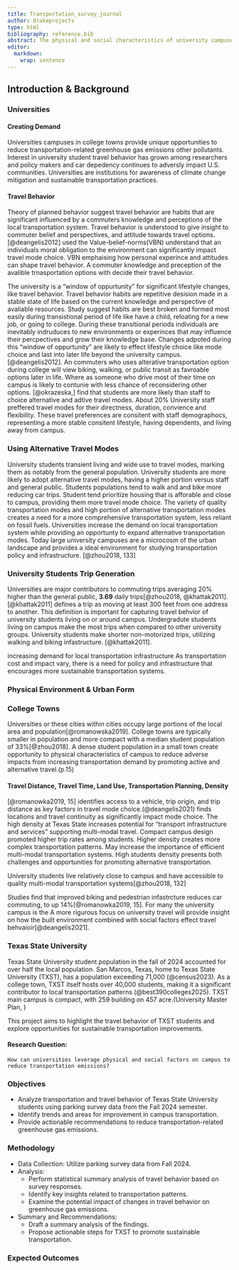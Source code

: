 ```yaml
---
title: Transportation_survey_journal
author: drakeprojects
type: html
bibliography: reference.bib
abstract: The physical and social characteristics of university campuses provide a unique position for reducing transportation-related greenhouse gas emissions (@zhou2018). Travel behavior is influenced by both physical infrastructure and social factors, including personal perspectives, satisfaction, and attitudes, which determine commuters' mode choices (@deangelis2021). To efficiently reduce emissions from transportation, universities must capitalize on this crucial transition period when students show an increased likelihood of adopting sustainable travel behaviors (@deangelis2021). San Marcos, Texas, has a population of over 71,000 (@census2023) and is often recognized as a notable college town (@best390colleges2025). With a population of over 40,000, TXST students account for more than half of the local population. Breaking a 125-year record in the Fall of 2024, the TXST student population is increasing. San Marcos’ dense urban landscape and TXST’s compact campus create a distinct opportunity for employing and assessing novel transportation interventions. This project will provide a summary analysis of Texas State University students' travel behavior using parking survey data from the fall semester of 2024. The results of this analysis will provide insight leveraging campus characteristics and existing multi-modal systems to reduce transportation emissions. The contributions of this research will aid in future transportation planning and policy, particularly the implementation of the Texas State University 2025 Campus Master Plan.
editor: 
  markdown: 
    wrap: sentence
---
```


## Introduction & Background

### Universities

#### Creating Demand

Universities campuses in college towns provide unique opportunities to reduce transportation-related greenhouse gas emissions other pollutants.
Interest in university student travel behavior has grown among researchers and policy makers and car depedency continues to adversly impact U.S. communities.
Universities are institutions for awareness of climate change mitigation and sustainable transportation practices.

#### Travel Behavior

Theory of planned behavior suggest travel behavior are habits that are significant influenced by a commuters knowledge and perceptions of the local transportation system.
Travel behavior is understood to give insight to commuter belief and perspectives, and attitude towards travel options.
[@deangelis2012] used the Value-belief-norms(VBN) understand that an individuals moral obligation to the environment can significantly impact travel mode choice.
VBN emphaising how personal experince and attitudes can shape travel behavior.
A commuter knowledge and preception of the avalible trnasportation options with decide their travel behavior.

The university is a "window of oppurtunity" for significant lifestyle changes, like travel behavior.
Travel behavior habits are repetitive desision made in a stable state of life based on the current knowledge and perspective of avaliable resources.
Study suggest habits are best broken and formed most easily during transistional period of life like have a child, reloating for a new job, or going to college.
During these transitional periods individuals are inevitably indruduces to new environments or experinces that may influence their percpectives and grow their knowledge base.
Changes adpoted during this "window of oppurtunity" are likely to effect lifestyle choice like mode choice and last into later life beyond the university campus.
[@deangelis2012].
An commuters who uses alterative transportation option during college will view biking, walking, or public transit as favroable options later in life.
Where as someone who drive most of their time on campus is likely to contunie with less chance of reconsidering other options.
[@okrazeska,] find that students are more likely than staff to choice alternative and adtive travel modes.
About 20% University staff preffered travel modes for their directness, duration, convience and flexibility.
These travel preferences are consitent with staff demographocs, representing a more stable consitent lifestyle, having dependents, and living away from campus.

### Using Alternative Travel Modes

University students transient living and wide use to travel modes, marking them as notably from the general population.
University students are more likely to adopt alternative travel modes, having a higher portion versus staff and general public.
Students populations tend to walk and and bike more reducing car trips.
Student tend prioritize housing that is afforable and close to campus, providing them more travel mode choice.
The variety of quality transportation modes and high portion of alternative transportation modes creates a need for a more comprehensive transportation system, less reliant on fossil fuels.
Universities increase the demand on local transportation system while providing an opportunty to expand alternative transportation modes.
Today large university campuses are a microcosm of the urban landscape and provides a ideal environment for studying transportation policy and infrastructure.
[@zhou2018, 133]

### University Students Trip Generation

Universities are major contributors to commuting trips averaging 20% higher than the general public, **3.69** daily trips[@zhou2018, @khattak2011].
[@khattak2011] defines a trip as moving at least 300 feet from one address to another.
This definition is important for capturing travel behvior of university students living on or around campus.
Undergradute students living on campus make the most trips when compared to other university groups.
University students make shorter non-motorized trips, utilizing walking and biking infastructure.
[@khattak2011].

increasing demand for local transportation infrastructure As transportation cost and impact vary, there is a need for policy and infrastructure that encourages more sustainable transportation systems.

### Physical Environment & Urban Form

### College Towns

Universities or these cities within cities occupy large portions of the local area and population[@romanowska2019].
College towns are typically smaller in population and more compact with a median student population of 33%[@zhou2018].
A dense student population in a small town create opportunity to physical characteristics of campus to reduce adverse impacts from increasing transportation demand by promoting active and alternative travel.(p.15)

#### Travel Distance, Travel Time, Land Use, Transportation Planning, Density

[@romanowka2019, 15] identifies access to a vehicle, trip origin, and trip distance as key factors in travel mode choice.(@deangelis2021) finds locations and travel continuity as significantly impact mode choice.
The high density at Texas State increases potential for "transport infrastructure and services" supporting multi-modal travel.
Compact campus design promoted higher trip rates among students.
Higher density creates more complex transportation patterns.
May increase the importance of efficient multi-modal transportation systems.
High students density presents both challenges and opportunities for promoting alternative transportation.

University students live relatively close to campus and have accessible to quality multi-modal transportation systems[@zhou2018, 132]

Studies find that improved biking and pedestrian infastrcture reduces car commuting, to up 14%[@romanowka2019, 15].
For many the university campus is the A more rigurous focus on university travel will provide insight on how the built environment combined with social factors effect travel behvaioir[@deangelis2021].

### Texas State University

Texas State University student population in the fall of 2024 accounted for over half the local population.
San Marcos, Texas, home to Texas State University (TXST), has a population exceeding 71,000 (@census2023).
As a college town, TXST itself hosts over 40,000 students, making it a significant contributor to local transportation patterns (@best390colleges2025).
TXST main campus is compact, with 259 building on 457 acre.(University Master Plan, )

This project aims to highlight the travel behavior of TXST students and explore opportunities for sustainable transportation improvements.

#### Research Question:

```         
How can universities leverage physical and social factors on campus to reduce transportation emissions?
```

### Objectives

-   Analyze transportation and travel behavior of Texas State University students using parking survey data from the Fall 2024 semester.
-   Identify trends and areas for improvement in campus transportation.
-   Provide actionable recommendations to reduce transportation-related greenhouse gas emissions.

### Methodology

-   Data Collection: Utilize parking survey data from Fall 2024.
-   Analysis:
    -   Perform statistical summary analysis of travel behavior based on survey responses.
    -   Identify key insights related to transportation patterns.
    -   Examine the potential impact of changes in travel behavior on greenhouse gas emissions.
-   Summary and Recommendations:
    -   Draft a summary analysis of the findings.
    -   Propose actionable steps for TXST to promote sustainable transportation.

### Expected Outcomes
